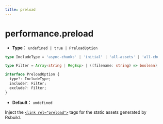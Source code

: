 ```yaml
---
title: preload
---
```


# performance.preload

- **Type：** `undefined | true | PreloadOption`

```ts
type IncludeType = 'async-chunks' | 'initial' | 'all-assets' | 'all-chunks';

type Filter = Array<string | RegExp> | ((filename: string) => boolean);

interface PreloadOption {
  type?: IncludeType;
  include?: Filter;
  exclude?: Filter;
}
```

- **Default：** `undefined`

Inject the [`<link rel="preload">`](https://developer.mozilla.org/zh-CN/docs/Web/HTML/Attributes/rel/preload) tags for the static assets generated by Rsbuild.


<RsbuildConfig configName="performance.preload" />

